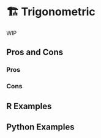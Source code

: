 # 🏗️ Trigonometric {#sec-circular-trig}

WIP

## Pros and Cons

### Pros

### Cons

## R Examples

## Python Examples
